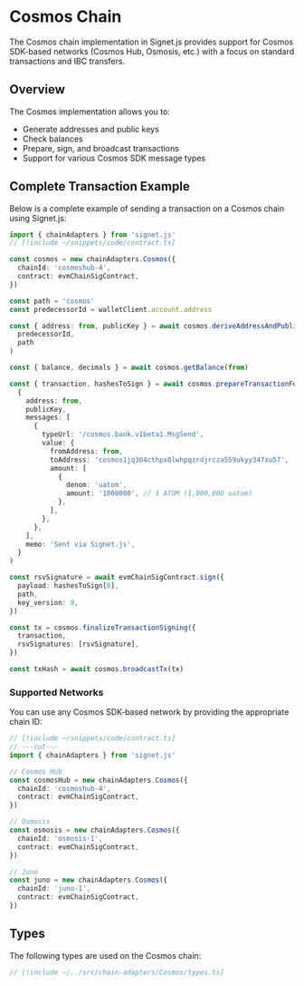 # Cosmos Chain

The Cosmos chain implementation in Signet.js provides support for Cosmos SDK-based networks (Cosmos Hub, Osmosis, etc.) with a focus on standard transactions and IBC transfers.

## Overview

The Cosmos implementation allows you to:

- Generate addresses and public keys
- Check balances
- Prepare, sign, and broadcast transactions
- Support for various Cosmos SDK message types

## Complete Transaction Example

Below is a complete example of sending a transaction on a Cosmos chain using Signet.js:

```ts twoslash
import { chainAdapters } from 'signet.js'
// [!include ~/snippets/code/contract.ts]

const cosmos = new chainAdapters.Cosmos({
  chainId: 'cosmoshub-4',
  contract: evmChainSigContract,
})

const path = 'cosmos'
const predecessorId = walletClient.account.address

const { address: from, publicKey } = await cosmos.deriveAddressAndPublicKey(
  predecessorId,
  path
)

const { balance, decimals } = await cosmos.getBalance(from)

const { transaction, hashesToSign } = await cosmos.prepareTransactionForSigning(
  {
    address: from,
    publicKey,
    messages: [
      {
        typeUrl: '/cosmos.bank.v1beta1.MsgSend',
        value: {
          fromAddress: from,
          toAddress: 'cosmos1jq304cthpx0lwhpqzrdjrcza559ukyy347xu57',
          amount: [
            {
              denom: 'uatom',
              amount: '1000000', // 1 ATOM (1,000,000 uatom)
            },
          ],
        },
      },
    ],
    memo: 'Sent via Signet.js',
  }
)

const rsvSignature = await evmChainSigContract.sign({
  payload: hashesToSign[0],
  path,
  key_version: 0,
})

const tx = cosmos.finalizeTransactionSigning({
  transaction,
  rsvSignatures: [rsvSignature],
})

const txHash = await cosmos.broadcastTx(tx)
```

### Supported Networks

You can use any Cosmos SDK-based network by providing the appropriate chain ID:

```ts twoslash
// [!include ~/snippets/code/contract.ts]
// ---cut---
import { chainAdapters } from 'signet.js'

// Cosmos Hub
const cosmosHub = new chainAdapters.Cosmos({
  chainId: 'cosmoshub-4',
  contract: evmChainSigContract,
})

// Osmosis
const osmosis = new chainAdapters.Cosmos({
  chainId: 'osmosis-1',
  contract: evmChainSigContract,
})

// Juno
const juno = new chainAdapters.Cosmos({
  chainId: 'juno-1',
  contract: evmChainSigContract,
})
```

## Types

The following types are used on the Cosmos chain:

```ts twoslash
// [!include ~/../src/chain-adapters/Cosmos/types.ts]
```
